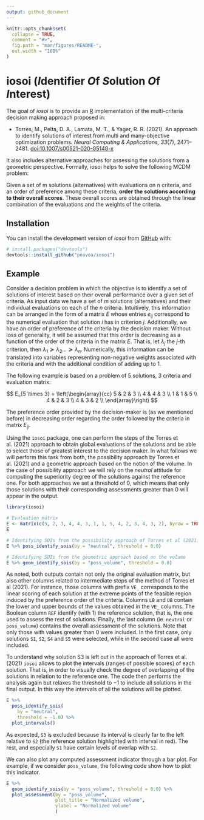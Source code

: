 ```yaml
---
output: github_document
---
```


<!-- README.md is generated from README.Rmd. Please edit that file -->

```r
knitr::opts_chunk$set(
  collapse = TRUE,
  comment = "#>",
  fig.path = "man/figures/README-",
  out.width = "100%"
)
```

# iosoi (*I*dentifier *O*f *S*olution *O*f *I*nterest)

<!-- badges: start -->
<!-- badges: end -->

The goal of *iosoi* is to provide an [R](https://www.r-project.org) 
implementation of the multi-criteria decision making approach proposed in:

- Torres, M., Pelta, D. A., Lamata, M. T., & Yager, R. R. (2021). 
An approach to identify solutions of interest from multi and many-objective 
optimization problems. *Neural Computing & Applications, 33*(7), 2471–2481. 
[doi:10.1007/s00521-020-05140-x](https://doi.org/10.1007/s00521-020-05140-x)

It also includes alternative approaches for assessing the solutions from a
geometric perspective. Formally, iosoi helps to solve the following MCDM problem:

Given a set of m solutions (alternatives) with evaluations on n criteria, 
and an order of preference among these criteria, **order the solutions according 
to their overall scores**. These overall scores are obtained through the linear 
combination of the evaluations and the weights of the criteria.

## Installation

You can install the development version of *iosoi* from 
[GitHub](https://github.com/) with:

``` r
# install.packages("devtools")
devtools::install_github("pnovoa/iosoi")
```

## Example

Consider a decision problem in which the objective is to identify a set of 
solutions of interest based on their overall performance over a given set of 
criteria. As input data we have a set of $m$ solutions (alternatives) and their 
individual evaluations on each of the $n$ criteria. Intuitively, this 
information can be arranged in the form of a matrix $E$ whose entries $e_{ij}$ 
correspond to the numerical evaluation that solution $i$ has in criterion $j$. 
Additionally, we have an order of preference of the criteria by the decision 
maker. Without loss of generality, it will be assumed that this order is 
decreasing as a function of the order of the criteria in the matrix $E$. 
That is, let $\lambda_j$ the $j$-th criterion, then 
$\lambda_1 \succeq \lambda_2 ... \succeq \lambda_n$. Numerically, this 
information can be translated into variables representing non-negative 
weights associated with the criteria and with the additional condition of 
adding up to $1$.

The following example is based on a problem of $5$ solutions, $3$ criteria and 
evaluation matrix:

$$ E_{5 \times 3} =
\left(\begin{array}{cc} 
5 & 2 & 3 \\
4 & 4 & 3 \\
1 & 1 & 5 \\
4 & 2 & 3 \\
4 & 3 & 2 \\
\end{array}\right)
$$ 

The preference order provided by the decision-maker is (as we mentioned before)
in decreasing order regarding the order followed by the criteria in matrix 
$E_{ij}$.

Using the `iosoi` package, one can perform the steps of the Torres et al. (2021) 
approach to obtain global evaluations of the solutions and be able to select 
those of greatest interest to the decision maker. In what follows we will perform
this task from both, the possibility approach by Torres et al. (2021) and a
geometric approach based on the notion of the volume. In the case of possibility
approach we will rely on the *neutral* attitude for computing the superiority
degree of the solutions against the reference one. For both approaches we set
a threshold of $0$, which means that only those solutions with their 
corresponding assessments greater than $0$ will appear in the output.

```r
library(iosoi)

# Evaluation matrix
E <- matrix(c(5, 2, 3, 4, 4, 3, 1, 1, 5, 4, 2, 3, 4, 3, 2), byrow = TRUE, nrow = 5)
E

# Identifying SOIs from the possibility approach of Torres et al (2021).
E %>% poss_identify_sois(by = "neutral", threshold = 0.0)

# Identifying SOIs from the geometric approach based on the volume
E %>% geom_identify_sois(by = "poss_volume", threshold = 0.0)
```
As noted, both outputs contain not only the original evaluation matrix, but also
other columns related to intermediate steps of the method of Torres et al (2021).
For instance, those columns with prefix `VE_` corresponds to the linear 
scoring of each solution at the extreme points of the feasible region induced by
the preference order of the criteria. Columns `LB` and `UB` contain the lower 
and upper bounds of the values obtained in the `VE_` columns. The Boolean column
`REF` identify (with 1) the reference solution, that is, the one used to assess 
the rest of solutions. Finally, the last column (ie. `neutral` or `poss_volume`) 
contains the overall assessment of the solutions. Note that only those with values
greater than $0$ were included. In the first case, only solutions `S1`, 
`S2`, `S4` and `S5` were selected, while in the second case all were included.

To understand why solution S3 is left out in the approach of Torres et al. 
(2021) `iosoi` allows to plot the intervals (ranges of possible scores) of each 
solution. That is, in order to visually check the degree of overlapping of 
the solutions in relation to the reference one.  The code then performs the 
analysis again but relaxes the threshold to $-1$ to include all solutions in the
final output. In this way the intervals of all the solutions will be plotted.

```r
E %>% 
  poss_identify_sois(
    by = "neutral", 
    threshold = -1.0) %>%
  plot_intervals()
```

As expected, `S3` is excluded because its interval is clearly far to the left 
relative to `S2` (the reference solution highlighted with interval in red). 
The rest, and especially `S1` have certain levels of overlap with `S2`. 

We can also plot any computed assessment indicator through a bar plot. For 
example, if we consider `poss_volume`, the following code show how to plot
this indicator.

```r
E %>% 
  geom_identify_sois(by = "poss_volume", threshold = 0.0) %>%
  plot_assessment(by = "poss_volume",
                  plot_title = "Normalized volume",
                  ylabel = "Normalized volume"
                  )
```




